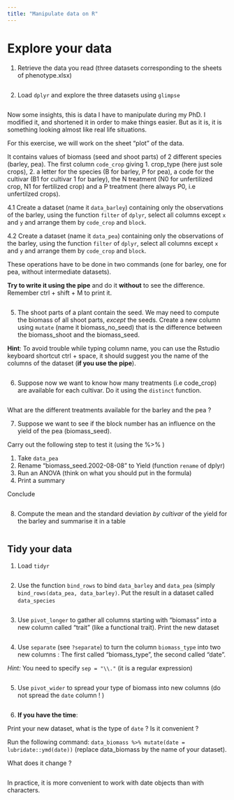 ```yaml
---
title: "Manipulate data on R"
---
```



# Explore your data


1. Retrieve the data you read (three datasets corresponding to the sheets of phenotype.xlsx)

```r


```

2. Load `dplyr` and explore the three datasets using `glimpse`

```r

```


Now some insights, this is data I have to manipulate during my PhD. I modified it, and shortened it in order to make things easier. But as it is, it is something looking almost like real life situations.



For this exercise, we will work on the sheet "plot" of the data.

It contains values of biomass (seed and shoot parts) of 2 different species (barley, pea). The first column `code_crop` giving 1. crop_type (here just sole crops), 2. a letter for the species (B for barley, P for pea), a code for the cultivar (B1 for cultivar 1 for barley), the N treatment (N0 for unfertilized crop, N1 for fertilized crop) and a P treatment (here always P0, i.e unfertilzed crops).

4.1 Create a dataset  (name it `data_barley`) containing only the observations of the barley, using the function `filter` of `dplyr`, select all columns except `x` and `y` and arrange them by `code_crop` and `block`.

4.2 Create a dataset  (name it `data_pea`) containing only the observations of the barley, using the function `filter` of `dplyr`, select all columns except `x` and `y` and arrange them by `code_crop` and `block`.

These operations have to be done in two commands (one for barley, one for pea, without intermediate datasets).

__Try to write it using the pipe__ and do it __without__ to see the difference.
Remember ctrl + shift + M to print it.

```r


```


5. The shoot parts of a plant contain the seed. We may need to compute the biomass of all shoot parts, *except* the seeds. Create a new column using `mutate` (name it biomass_no_seed) that is the difference between the biomass_shoot and the biomass_seed.

__Hint__: To avoid trouble while typing column name, you can use the Rstudio keyboard shortcut ctrl + space, it should suggest you the name of the columns of the dataset (__if you use the pipe__).

```r


```

6. Suppose now we want to know how many treatments (i.e code_crop) are available for each cultivar. Do it using the `distinct` function.


```r

```

What are the different treatments available for the barley and the pea ?


7. Suppose we want to see if the block number has an influence on the yield of the pea (biomass_seed). 

Carry out the following step to test it (using the %>% )

1. Take `data_pea`
2. Rename "biomass_seed.2002-08-08" to Yield (function `rename` of dplyr)
3. Run an ANOVA (think on what you should put in the formula)
4. Print a summary

Conclude


```r

```

8. Compute the mean and the standard deviation *by cultivar* of the yield for the barley and summarise it in a table

```r

```

## Tidy your data


1. Load `tidyr`

```r

```

2. Use the function `bind_rows` to bind `data_barley` and `data_pea` (simply `bind_rows(data_pea, data_barley)`. Put the result in a dataset called `data_species`

```r


```



3. Use `pivot_longer` to gather all columns starting with "biomass" into a new column called "trait" (like a functional trait). Print the new dataset

```r

```

4. Use `separate` (see `?separate`) to turn the column `biomass_type` into two new columns : The first called "biomass_type", the second called "date".

*Hint:* You need to specify `sep = "\\."` (it is a regular expression) 
```r

```

5. Use `pivot_wider` to spread your type of biomass into new columns (do not spread the `date` column ! )

```r
```


6. __If you have the time__:

Print your new dataset, what is the type of `date` ? Is it convenient ?

Run the following command: `data_biomass %>% mutate(date = lubridate::ymd(date))` (replace data_biomass by the name of your dataset).

What does it change ? 



```r

```

In practice, it is more convenient to work with date objects than with characters.



